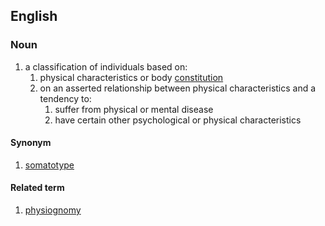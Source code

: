 ==English==
===Noun===
{{en-noun}}
# a classification of individuals based on:
## physical characteristics or body [[constitution]]
## on an asserted relationship between physical characteristics and a tendency to:
### suffer from physical or mental disease
### have certain other psychological or physical characteristics

====Synonym====
# [[somatotype]]

====Related term====
# [[physiognomy]]